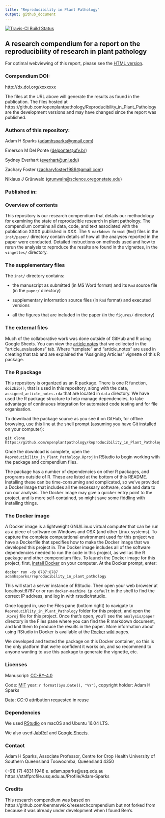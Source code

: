 ```yaml
---
title: "Reproducibility in Plant Pathology"
output: github_document
---
```


[![Travis-CI Build Status](https://travis-ci.org/openplantpathology/Reproducibility_in_Plant_Pathology.svg?branch=master)](https://travis-ci.org/openplantpathology/Reproducibility_in_Plant_Pathology) 

## A research compendium for a report on the reproducibility of research in plant pathology

For optimal webviewing of this report, please see the [HTML version](http://htmlpreview.github.io/?https://github.com/openplantpathology/Reproducibility_in_Plant_Pathology/blob/master/inst/paper/Sparks_et_al-main_text.html).

### Compendium DOI: 
 
http://dx.doi.org/xxxxxxx

The files at the URL above will generate the results as found in the publication. The files hosted at https://github.com/openplantpathology/Reproducibility_in_Plant_Pathology are the development versions and may have changed since the report was published.

### Authors of this repository:

Adam H Sparks (<adamhsparks@gmail.com>)

Emerson M Del Ponte (<delponte@ufv.br>)

Sydney Everhart (<everhart@unl.edu>)

Zachary Foster (<zacharyfoster1989@gmail.com>)

Niklaus J Grünwald (<grunwaln@science.oregonstate.edu>)

### Published in: 

### Overview of contents

This repository is our research compendium that details our methodology for examining the state of reproducible research in plant pathology. The compendium contains all data, code, and text associated with the publication XXXX published in XXX. The `R markdown format` (`Rmd`) files in the `inst/paper/` directory contain details of how all the analyses reported in the paper were conducted. Detailed instructions on methods used and how to rerun the analysis to reproduce the results are found in the vignettes, in the `vingettes/` directory.

### The supplementary files

The `inst/` directory contains:

- the manuscript as submitted (in MS Word format) and its `Rmd` source file (in
the `paper/` directory)

- supplementary information source files (in `Rmd` format) and executed versions

- all the figures that are included in the paper (in the `figures/` directory)

### The external files

Much of the collaborative work was done outside of GitHub and R using Google
Sheets. You can view the [article notes](https://drive.google.com/open?id=19gXobV4oPZeWZiQJAPNIrmqpfGQtpapXWcSxaXRw1-M) that we collected in the "article_evaluations" tab. Where "template" and
"article_notes" are used in creating that tab and are explained the "Assigning
Articles" vignette of this R package.

### The R package 

This repository is organized as an R package. There is one R function,
`doi2bib()`, that is used in this repository, along with the data,
`assigned_article_notes.rda` that are located in `data` directory. We have used
the R package structure to help manage dependencies, to take advantage of
continuous integration for automated code testing and for file organisation.

To download the package source as you see it on GitHub, for offline browsing,
use this line at the shell prompt (assuming you have Git installed on your
computer):

```
git clone https://github.com/openplantpathology/Reproducibility_in_Plant_Pathology.git
```

Once the download is complete, open the `Reproducibility_in_Plant_Pathology.Rproj` in
RStudio to begin working with the package and compendium files. 

The package has a number of dependencies on other R packages, and programs
outside of R. These are listed at the bottom of this README. Installing these can be time-consuming and complicated, so we've provided a Docker image that includes all the necessary software, code and data to run our analysis. The Docker image may give a quicker entry point to the project, and is more self-contained, so might save some fiddling with installing things.


### The Docker image 

A Docker image is a lightweight GNU/Linux virtual computer that can be run as a piece of software on Windows and OSX (and other Linux systems). To capture the complete computational environment used for this project we have a Dockerfile that specifies how to make the Docker image that we developed this project in. The Docker image includes all of the software dependencies needed to run the code in this project, as well as the R package and other compendium files. To launch the Docker image for this project, first, [install Docker](https://docs.docker.com/installation/) on your computer. At the Docker prompt, enter:

    docker run -dp 8787:8787 adamhsparks/reproducibility_in_plant_pathology

This will start a server instance of RStudio. Then open your web browser at localhost:8787 or or run `docker-machine ip default` in the shell to find the correct IP address, and log in with rstudio/rstudio.

Once logged in, use the Files pane (bottom right) to navigate to `Reproduciblity_in_Plant_Pathology` folder for this project, and open the `.Rproj` file for this project. Once that's open, you'll see the `analysis/paper` directory in the Files pane where you can find the R markdown document, and knit them to produce the results in the paper. More information about using RStudio in Docker is available at the [Rocker](https://github.com/rocker-org) [wiki](https://github.com/rocker-org/rocker/wiki/Using-the-RStudio-image) pages.
 
We developed and tested the package on this Docker container, so this is the only platform that we're confident it works on, and so recommend to anyone wanting to use this package to generate the vignette, etc. 

### Licenses

Manuscript: [CC-BY-4.0](http://creativecommons.org/licenses/by/4.0/)

Code: [MIT](http://opensource.org/licenses/MIT) year: `r format(Sys.Date(),
"%Y")`, copyright holder: Adam H Sparks

Data: [CC-0](http://creativecommons.org/publicdomain/zero/1.0/) attribution
requested in reuse

### Dependencies

We used [RStudio](http://www.rstudio.com/products/rstudio/) on macOS and Ubuntu
16.04 LTS.

We also used [JabRef](http://www.jabref.org/) and [Google Sheets](https://www.google.com/sheets/about/).

### Contact

Adam H Sparks, Associate Professor, Centre for Crop Health
University of Southern Queensland
Toowoomba, Queensland 4350

(+61) (7) 4831 1948   e. adam.sparks@usq.edu.au
https://staffprofile.usq.edu.au/Profile/Adam-Sparks

### Credits
This research compendium was based on https://github.com/benmarwick/researchcompendium but not
forked from because it was already under development when I found Ben's.
